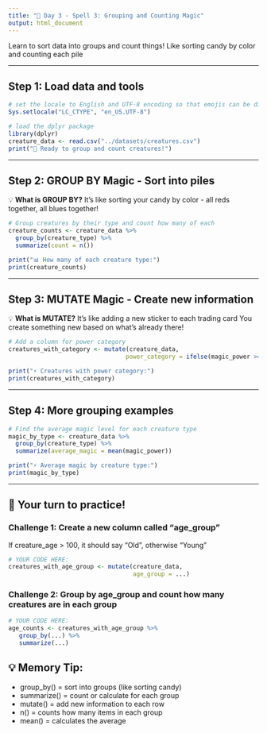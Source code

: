 ```yaml
---
title: "🔮 Day 3 - Spell 3: Grouping and Counting Magic"
output: html_document
---
```


Learn to sort data into groups and count things!
Like sorting candy by color and counting each pile

---

## Step 1: Load data and tools

```r
# set the locale to English and UTF-8 encoding so that emojis can be displayed correctly
Sys.setlocale("LC_CTYPE", "en_US.UTF-8")

# load the dplyr package
library(dplyr)
creature_data <- read.csv("../datasets/creatures.csv")
print("🎉 Ready to group and count creatures!")
```

---

## Step 2: GROUP BY Magic - Sort into piles

💡 **What is GROUP BY?**
It's like sorting your candy by color - all reds together, all blues together!

```r
# Group creatures by their type and count how many of each
creature_counts <- creature_data %>%
  group_by(creature_type) %>%
  summarize(count = n())

print("📊 How many of each creature type:")
print(creature_counts)
```

---

## Step 3: MUTATE Magic - Create new information

💡 **What is MUTATE?**
It's like adding a new sticker to each trading card
You create something new based on what's already there!

```r
# Add a column for power category
creatures_with_category <- mutate(creature_data,
                                 power_category = ifelse(magic_power >= 8, "high", "low"))

print("⚡ Creatures with power category:")
print(creatures_with_category)
```

---

## Step 4: More grouping examples

```r
# Find the average magic level for each creature type
magic_by_type <- creature_data %>%
  group_by(creature_type) %>%
  summarize(average_magic = mean(magic_power))

print("⚡ Average magic by creature type:")
print(magic_by_type)
```

---

## 🎈 Your turn to practice!

### Challenge 1: Create a new column called "age_group"
If creature_age > 100, it should say "Old", otherwise "Young"

```r
# YOUR CODE HERE:
creatures_with_age_group <- mutate(creature_data, 
                                   age_group = ...)
```

### Challenge 2: Group by age_group and count how many creatures are in each group

```r
# YOUR CODE HERE:
age_counts <- creatures_with_age_group %>%
   group_by(...) %>%
   summarize(...)
```

## 💡 Memory Tip:
- group_by() = sort into groups (like sorting candy)
- summarize() = count or calculate for each group
- mutate() = add new information to each row
- n() = counts how many items in each group
- mean() = calculates the average